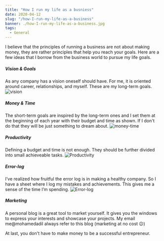 ```yaml
---
title: "How I run my life as a busniess"
date: 2020-04-12
slug: "/how-I-run-my-life-as-a-business"
banner: ./how-I-run-my-life-as-a-business.jpg
tags:
  - General
---
```


I believe that the principles of running a business are not about making money, they are rather principles that help you reach your goals. Here are a few ideas that I borrow from the business world to pursue my life goals.

##### Vision & Goals
As any company has a vision oneself should have. For me, it is oriented around career, relationships, and myself. These are my long-term goals. 
![vision](./goals.png)

##### Money & Time
The short-term goals are inspired by the long-term ones and I set them at the beginning of each year with their budget and time as shown. If I don't do that they will be just something to dream about.
![money-time](./planner.png)

##### Productivity
Defining a budget and time is not enough. They should be further divided into small achieveable tasks.
![Productivity](./tasks.png)

##### Error-log
I’ve realized how fruitful the error log is in making a healthy company. So I have a sheet where I log my mistakes and achievements. This gives me a sense of the time I’m spending.
![Error-log](./log-sheet.png)

##### Marketing
A personal blog is a great tool to market yourself. It gives you the windows to express your interests and showcase your projects. My email me@mohamedadil always refer to this blog (marketing at no cost 😉)

At last, you don't have to make money to be a successful entrepreneur.